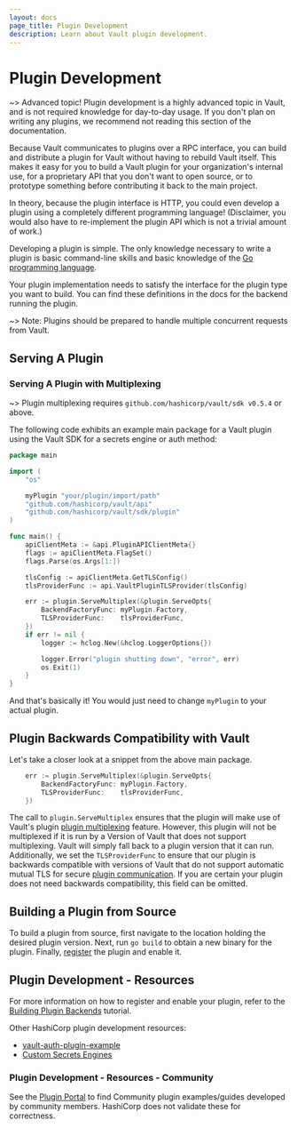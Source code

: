 ```yaml
---
layout: docs
page_title: Plugin Development
description: Learn about Vault plugin development.
---
```


# Plugin Development

~> Advanced topic! Plugin development is a highly advanced topic in Vault, and
is not required knowledge for day-to-day usage. If you don't plan on writing any
plugins, we recommend not reading this section of the documentation.

Because Vault communicates to plugins over a RPC interface, you can build and
distribute a plugin for Vault without having to rebuild Vault itself. This makes
it easy for you to build a Vault plugin for your organization's internal use,
for a proprietary API that you don't want to open source, or to prototype
something before contributing it back to the main project.

In theory, because the plugin interface is HTTP, you could even develop a plugin
using a completely different programming language! (Disclaimer, you would also
have to re-implement the plugin API which is not a trivial amount of work.)

Developing a plugin is simple. The only knowledge necessary to write
a plugin is basic command-line skills and basic knowledge of the
[Go programming language](http://golang.org).

Your plugin implementation needs to satisfy the interface for the plugin
type you want to build. You can find these definitions in the docs for the
backend running the plugin.

~> Note: Plugins should be prepared to handle multiple concurrent requests
from Vault.

## Serving A Plugin

### Serving A Plugin with Multiplexing

~> Plugin multiplexing requires `github.com/hashicorp/vault/sdk v0.5.4` or above.

The following code exhibits an example main package for a Vault plugin using
the Vault SDK for a secrets engine or auth method:

```go
package main

import (
	"os"

	myPlugin "your/plugin/import/path"
	"github.com/hashicorp/vault/api"
	"github.com/hashicorp/vault/sdk/plugin"
)

func main() {
	apiClientMeta := &api.PluginAPIClientMeta{}
	flags := apiClientMeta.FlagSet()
	flags.Parse(os.Args[1:])

	tlsConfig := apiClientMeta.GetTLSConfig()
	tlsProviderFunc := api.VaultPluginTLSProvider(tlsConfig)

	err := plugin.ServeMultiplex(&plugin.ServeOpts{
		BackendFactoryFunc: myPlugin.Factory,
		TLSProviderFunc:    tlsProviderFunc,
	})
	if err != nil {
		logger := hclog.New(&hclog.LoggerOptions{})

		logger.Error("plugin shutting down", "error", err)
		os.Exit(1)
	}
}
```

And that's basically it! You would just need to change `myPlugin` to your actual
plugin.

## Plugin Backwards Compatibility with Vault

Let's take a closer look at a snippet from the above main package.

```go
	err := plugin.ServeMultiplex(&plugin.ServeOpts{
		BackendFactoryFunc: myPlugin.Factory,
        TLSProviderFunc:    tlsProviderFunc,
	})
```

The call to `plugin.ServeMultiplex` ensures that the plugin will make use of
Vault's plugin [plugin
multiplexing](/docs/plugins/plugin-architecture#plugin-multiplexing) feature.
However, this plugin will not be multiplexed if it is run by a Version of Vault
that does not support multiplexing. Vault will simply fall back to a plugin
version that it can run. Additionally, we set the `TLSProviderFunc` to ensure
that our plugin is backwards compatible with versions of Vault that do not
support automatic mutual TLS for secure [plugin
communication](/docs/plugins/plugin-architecture#plugin-communication). If you
are certain your plugin does not need backwards compatibility, this field can
be omitted.

[api_addr]: /docs/configuration#api_addr

## Building a Plugin from Source

To build a plugin from source, first navigate to the location holding the
desired plugin version. Next, run `go build` to obtain a new binary for the
plugin. Finally,
[register](/docs/plugins/plugin-architecture#plugin-registration) the
plugin and enable it.

## Plugin Development - Resources

For more information on how to register and enable your plugin, refer to the
[Building Plugin Backends](https://learn.hashicorp.com/vault/developer/plugin-backends)
tutorial.

Other HashiCorp plugin development resources:

* [vault-auth-plugin-example](https://github.com/hashicorp/vault-auth-plugin-example)
* [Custom Secrets Engines](https://learn.hashicorp.com/collections/vault/custom-secrets-engine)

### Plugin Development - Resources - Community

See the [Plugin Portal](/docs/plugins/plugin-portal#community) to find
Community plugin examples/guides developed by community members. HashiCorp does
not validate these for correctness.
